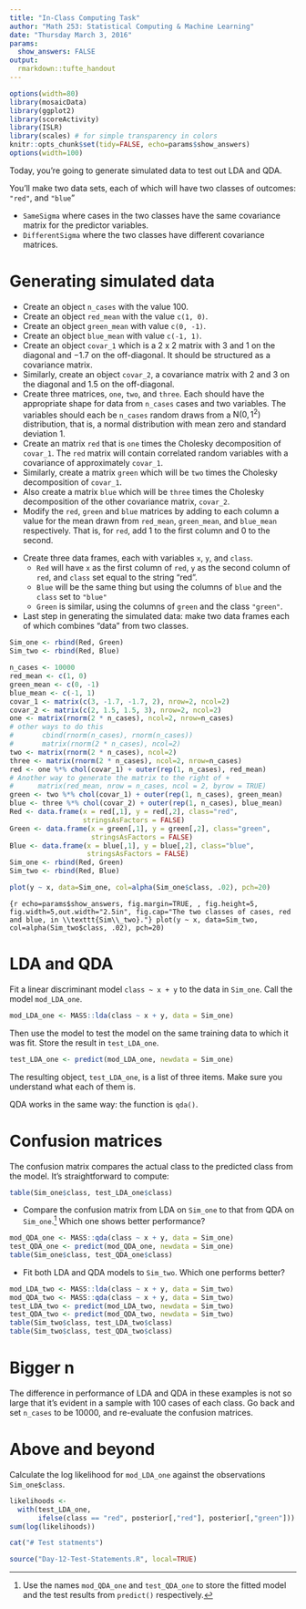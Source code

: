 ```yaml
---
title: "In-Class Computing Task"
author: "Math 253: Statistical Computing & Machine Learning"
date: "Thursday March 3, 2016"
params: 
  show_answers: FALSE
output: 
  rmarkdown::tufte_handout
---
```


```r
options(width=80)
library(mosaicData)
library(ggplot2)
library(scoreActivity)
library(ISLR)
library(scales) # for simple transparency in colors
knitr::opts_chunk$set(tidy=FALSE, echo=params$show_answers)
options(width=100)
```

Today, you're going to generate simulated data to test out LDA and QDA.

You'll make two data sets, each of which will have two classes of outcomes: `"red"`, and `"blue`"

* `SameSigma` where cases in the two classes have the same covariance matrix for the predictor variables.
* `DifferentSigma` where the two classes have different covariance matrices.

# Generating simulated data

* Create an object `n_cases` with the value 100.
* Create an object `red_mean` with the value `c(1, 0)`.
* Create an object `green_mean` with value `c(0, -1)`.
* Create an object `blue_mean` with value `c(-1, 1)`.
* Create an object `covar_1` which is a 2 x 2 matrix with 3 and 1 on the diagonal and $-1.7$ on the off-diagonal. It should be structured as a covariance matrix.
* Similarly, create an object `covar_2`, a covariance matrix with 2 and 3 on the diagonal and $1.5$ on the off-diagonal.
* Create three matrices, `one`, `two`, and `three`.  Each should have the appropriate shape for data from `n_cases` cases and two variables. The variables should each be `n_cases` random draws from a $\mbox{N}(0, 1^2)$ distribution, that is, a normal distribution with mean zero and standard deviation $1$.\marginnote[-2cm]{In specifying the normal distribution, one needs to decide whether to report the standard deviation or the variance.  R uses \texttt{sd=}.  To help to eliminate ambiguity in mathematical notation, the form $1^2$ is used simply as a reminder that the quantity is a variance.}
* Create an matrix `red` that is `one` times the Cholesky decomposition of `covar_1`.  The `red` matrix will contain correlated random variables with a covariance of approximately `covar_1`.
* Similarly, create a matrix `green` which will be `two` times the Cholesky decomposition of `covar_1`.
* Also create a matrix `blue` which will be `three` times the Cholesky decomposition of the other covariance matrix, `covar_2`.
* Modify the `red`, `green` and `blue` matrices by adding to each column a value for the mean drawn from `red_mean`, `green_mean`, and `blue_mean` respectively.\marginnote[-2.5cm]{{\em Hint}: It won't work to do the obvious, simple thing, e.g.  add \texttt{red\_mean} to \texttt{red}. There are many ways to construct a statement that works.  Among others, there's a way using \texttt{outer()}, a way using \texttt{matrix()}, and even a way using \texttt{t()} twice.} That is, for `red`, add 1 to the first column and 0 to the second.

\newpage

* Create three data frames, each with variables `x`, `y`, and `class`.\marginnote{You'll use \texttt{data.frame()} to construct the data frames.  Make sure to give the optional argument \texttt{stringsAsFactors = FALSE}.  This will let the class be stored as straightforward character strings that can be used in plotting to specify the color.} 
    - `Red` will have `x` as the first column of `red`, `y` as the second column of `red`, and `class` set equal to the string "red".
    - `Blue` will be the same thing but using the columns of `blue` and the `class` set to `"blue"`
    - `Green` is similar, using the columns of `green` and the class `"green"`.
* Last step in generating the simulated data: make two data frames each of which combines "data" from two classes.
```r
Sim_one <- rbind(Red, Green)
Sim_two <- rbind(Red, Blue)
```

```r
n_cases <- 10000
red_mean <- c(1, 0)
green_mean <- c(0, -1)
blue_mean <- c(-1, 1)
covar_1 <- matrix(c(3, -1.7, -1.7, 2), nrow=2, ncol=2)
covar_2 <- matrix(c(2, 1.5, 1.5, 3), nrow=2, ncol=2)
one <- matrix(rnorm(2 * n_cases), ncol=2, nrow=n_cases)
# other ways to do this
#       cbind(rnorm(n_cases), rnorm(n_cases))
#       matrix(rnorm(2 * n_cases), ncol=2)
two <- matrix(rnorm(2 * n_cases), ncol=2)
three <- matrix(rnorm(2 * n_cases), ncol=2, nrow=n_cases)
red <- one %*% chol(covar_1) + outer(rep(1, n_cases), red_mean)
# Another way to generate the matrix to the right of +
#      matrix(red_mean, nrow = n_cases, ncol = 2, byrow = TRUE)
green <- two %*% chol(covar_1) + outer(rep(1, n_cases), green_mean)
blue <- three %*% chol(covar_2) + outer(rep(1, n_cases), blue_mean)
Red <- data.frame(x = red[,1], y = red[,2], class="red", 
                  stringsAsFactors = FALSE)
Green <- data.frame(x = green[,1], y = green[,2], class="green",
                    stringsAsFactors = FALSE)
Blue <- data.frame(x = blue[,1], y = blue[,2], class="blue",
                   stringsAsFactors = FALSE)
Sim_one <- rbind(Red, Green)
Sim_two <- rbind(Red, Blue)
```
```r
plot(y ~ x, data=Sim_one, col=alpha(Sim_one$class, .02), pch=20)
```
```{r echo=params$show_answers, fig.margin=TRUE, , fig.height=5, fig.width=5,out.width="2.5in", fig.cap="The two classes of cases, red and blue, in \\texttt{Sim\\_two}."}
plot(y ~ x, data=Sim_two, col=alpha(Sim_two$class, .02), pch=20)
```

# LDA and QDA

Fit a linear discriminant model `class ~ x + y` to the data in `Sim_one`. Call the model `mod_LDA_one`.
```r
mod_LDA_one <- MASS::lda(class ~ x + y, data = Sim_one)
```

Then use the model to test the model on the same training data to which it was fit. Store the result in `test_LDA_one`.
```r
test_LDA_one <- predict(mod_LDA_one, newdata = Sim_one)
```

The resulting object, `test_LDA_one`,  is a list of three items. Make sure you understand what each of them is.

QDA works in the same way: the function is `qda()`.

# Confusion matrices

The confusion matrix compares the actual class to the predicted class from the model.  It's straightforward to compute:
```r
table(Sim_one$class, test_LDA_one$class)
```

* Compare the confusion matrix from LDA on `Sim_one` to that from QDA on `Sim_one`.^[Use the names `mod_QDA_one` and `test_QDA_one` to store the fitted model and the test results from `predict()` respectively.]  Which one shows better performance?
```r
mod_QDA_one <- MASS::qda(class ~ x + y, data = Sim_one)
test_QDA_one <- predict(mod_QDA_one, newdata = Sim_one)
table(Sim_one$class, test_QDA_one$class)
```

* Fit both LDA and QDA models to `Sim_two`.  Which one performs better?
```r
mod_LDA_two <- MASS::lda(class ~ x + y, data = Sim_two)
mod_QDA_two <- MASS::qda(class ~ x + y, data = Sim_two)
test_LDA_two <- predict(mod_LDA_two, newdata = Sim_two)
test_QDA_two <- predict(mod_QDA_two, newdata = Sim_two)
table(Sim_two$class, test_LDA_two$class)
table(Sim_two$class, test_QDA_two$class)
```

# Bigger n

The difference in performance of LDA and QDA in these examples is not so large that it's evident in a sample with 100 cases of each class.  Go back and set `n_cases` to be 10000, and re-evaluate the confusion matrices.

\enlargethispage{1in}

# Above and beyond

Calculate the log likelihood for `mod_LDA_one` against the observations `Sim_one$class`.

```r
likelihoods <-
  with(test_LDA_one, 
       ifelse(class == "red", posterior[,"red"], posterior[,"green"]))
sum(log(likelihoods))
```


```r
cat("# Test statments")
```

```r
source("Day-12-Test-Statements.R", local=TRUE)
```
